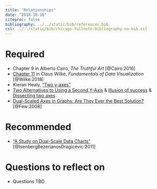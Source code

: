 ```yaml
---
title: "Relationships"
date: "2018-10-16"
citeproc: false
bibliography: ../../static/bib/references.bib
csl: ../../static/bib/chicago-fullnote-bibliography-no-bib.csl
---
```


# Required

- <i class="fas fa-book"></i> Chapter 9 in Alberto Cairo, *The Truthful Art* [@Cairo:2016]
- <i class="fas fa-book"></i> [Chapter 11](https://serialmentor.com/dataviz/visualizing-associations.html) in Claus Wilke, *Fundamentals of Data Visualization* [@Wilke:2018]
- <i class="fas fa-external-link-square-alt"></i> Kieran Healy, ["Two y-axes"](https://kieranhealy.org/blog/archives/2016/01/16/two-y-axes/)
- <i class="fas fa-external-link-square-alt"></i> [Two Alternatives to Using a Second Y-Axis](http://stephanieevergreen.com/two-alternatives-to-using-a-second-y-axis/) & [Illusion of success](http://junkcharts.typepad.com/junk_charts/2006/06/illusion_of_suc.html) & [Dissecting two axes](http://junkcharts.typepad.com/junk_charts/2006/01/dissecting_two_.html)
- <i class="fas fa-external-link-square-alt"></i> [Dual-Scaled Axes in Graphs: Are They Ever the Best Solution?](http://www.perceptualedge.com/articles/visual_business_intelligence/dual-scaled_axes.pdf) [@Few:2008]


# Recommended

- <i class="far fa-file-pdf"></i> ["A Study on Dual-Scale Data Charts"](https://www.lri.fr/~isenberg/publications/papers/Isenberg_2011_ASO.pdf) [@IsenbergBezerianosDragicevic:2011]


# Questions to reflect on

- Questions TBD
